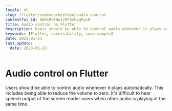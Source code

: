 ```yaml
---
locale: nl
slug: /flutter/codevoorbeelden/audio-control
contentful_id: 68OsMkfHoi78FSmhgqPyLR
title: Audio control on Flutter
description: Users should be able to control audio whenever it plays automatically.
keywords: [Flutter, accessibility, code sample]
date: 2023-01-23
last_update:
  date: 2023-01-23
---
```


# Audio control on Flutter

Users should be able to control audio whenever it plays automatically. This includes being able to reduce the volume to zero. It's difficult to hear speech output of the screen reader users when other audio is playing at the same time.

<CodeSample id="media-audio-control" platform="flutter" locale="nl"/>
